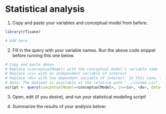 # Statistical analysis

1. Copy and paste your variables and conceptual model from before. 
```r
library(rTisane)

# Add here
```

2. Fill in the query with your variable names. Run the above code snippet before running this one below.
```r
# Copy and paste above 
# Replace <conceptualModel> with the conceptual model's variable name
# Replace <iv> with an independent variable of interest
# Replace <dv> with the dependent variable of interest. In this case, the variable for income. 
# data: The dataset is available at the relative path "../income.csv"
script <- query(concpetualModel=<conceptualModel>, iv=<iv>, <dv>, data="../income.csv")
```

3. Open, edit (if you desire), and run your statistical modeling script! 

4. Summarize the results of your analysis below: 
